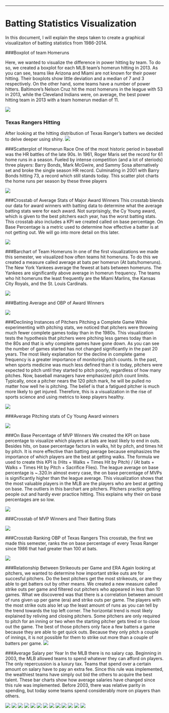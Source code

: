 

---
Batting Statistics Visualization
===

In this document, I will explain the steps taken to create a graphical visualizaiton of batting statistics from 1986-2014.

###Boxplot of team Homeruns

Here, we wanted to visualize the difference in power hitting by team. To do so, we created a boxplot for each MLB team's homerun hitting in 2013. As you can see, teams like Arizona and Miami are not known for their power hitting. Their boxplots show little deviation and a median of 7 and 3 respectively. On the other hand, some teams have a number of power hitters. Baltimore's Nelson Cruz hit the most homeruns in the league with 53 in 2013, while the Cleveland Indians were, on average, the best power hitting team in 2013 with a team homerun median of 11.


![](../02 Tableau/HR Boxplots.png)

### Texas Rangers Hitting
After looking at the hitting distribution of Texas Ranger's batters we decided to delve deeper using shiny. 
![](../02 Tableau/rangers histogram by year.png)

###Scatterplot of Homerun Race
One of the most historic period in baseball was the HR battles of the late 90s. In 1961, Roger Maris set the record for 61 home runs in a season. Fueled by intense competition (and a lot of steriods) three players: Barry Bonds, Mark McGwire, and Sammy Sosa alternatively set and broke the single season HR record. Culminating in 2001 with Barry Bonds hitting 73, a record which still stands today. This scatter plot charts the home runs per season by these three players

![](../02 Tableau/Scatterplot.png)

###Crosstab of Average Stats of Major Award Winners
This crosstab blends our data for award winners with batting data to determine what the average batting stats were for each award. Not surprisingly, the Cy Young award, which is given to the best pitchers each year, has the worst batting stats. This crosstab also includes a KPI we created called on base percentage. On Base Percentage is a metric used to determine how effective a batter is at not getting out. We will go into more detail on this later.

![](../02 Tableau/awards stats crosstab.png)

###Barchart of Team Homeruns
In one of the first visualizations we made this semester, we visualized how often teams hit homeruns. To do this we created a measure called average at bats per homerun (At bats/homeruns). The New York Yankees average the fewest at bats between homeruns. The Yankees are significantly above average in homerun frequency. The teams who hit homeruns the least frequently are the Miami Marlins, the Kansas City Royals, and the St. Louis Cardinals.

![](../02 Tableau/2HRBarchart.png)

###Batting Average and OBP of Award Winners

![](../02 Tableau/awardBA.png)

###Declining Instances of Pitchers Pitching a Complete Game
While experimenting with pitching stats, we noticed that pitchers were throwing much fewer complete games today than in the 1980s. This visualization tests the hypothesis that pitchers were pitching less games today than in the 80s and that is why complete games have gone down. As you can see the number of games started has not changed significantly in the past 20 years. The most likely explanation for the decline in complete game frequency is a greater importance of monitoring pitch counts. In the past, when sports medicine was much less defined than it is today, pitchers were expected to pitch until they started to pitch poorly, regardless of how many pitches. Now, baseball managers have emphasized pitch count limits. Typically, once a pitcher nears the 120 pitch mark, he will be pulled no matter how well he is pitching. The belief is that a fatigued pitcher is much more likely to get injured. Therefore, this is a visualization in the rise of sports science and using metrics to keep players healthy.


![](../02 Tableau/Complete games.png)

###Average Pitching stats of Cy Young Award winners

![](../02 Tableau/Cy Young Pitching Stats.png)


###On Base Percentage of MVP Winners
We created the KPI on base percentage to visualize which players at bats are least likely to end in outs. Besides hits, on base percentage factors in walks, hit by pitch, and times hit by pitch. It is more effective than batting average because emphasizes the importance of which players are the best at getting walks. The formula we used to create this KPI is (Hits + Walks + Times Hit by Pitch) / (At bats + Walks + Times Hit by Pitch + Sacrifice Flies). The league average on base percentage is ~.320.In almost every case, the on base percentage of MVPs is significantly higher than the league average. This visualization shows that the most valuable players in the MLB are the players who are best at getting on base. The outliers in this barchart are pitchers. Pitchers practice getting people out and hardly ever practice hitting. This explains why their on base percentages are so low. 

![](../02 Tableau/mvp obp barchart.png)

###Crosstab of MVP Winners and Their Batting Stats

![](../02 Tableau/mvp stats crosstab.png)

###Crosstab Ranking OBP of Texas Rangers 
This crosstab, the first we made this semester, ranks the on base percentage of every Texas Ranger since 1986 that had greater than 100 at bats.

![](../02 Tableau/obpCrosstab.png)

###Relationship Between Strikeouts per Game and ERA
Again looking at pitchers, we wanted to determine how important strike outs are for succesful pitchers. Do the best pitchers get the most strikeouts, or are they able to get batters out by other means. We created a new measure called strike outs per game and filtered out pitchers who appeared in less than 10 games. What we discovered was that there is a correlation between amount of runs given up per game (era) and strike outs per game. The players with the most strike outs also let up the least amount of runs as you can tell by the trend towards the top left corner. The horizontal trend is most likely explained by reliving and closing pitchers. Some pitchers are only required to pitch for an inning or two when the starting pitcher gets tired or to close out the game. The best of those pitchers only face a few batters a game because they are able to get quick outs. Because they only pitch a couple of innings, it is not possible for them to strike out more than a couple of batters per game.
![](../02 Tableau/strike outs per game.png)


###Average Salary per Year
In the MLB there is no salary cap. Beginning in 2003, the MLB allowed teams to spend whatever they can afford on players. The only repercussion is a luxury tax. Teams that spend over a certain amount on salary have to pay an extra fee. Since this rule was implemented, the wealthiest teams have simply out bid the others to acquire the best talent. These bar charts show how average salaries have changed since this rule was implemented. Before 2003, there was relative parity in spending, but today some teams spend considerably more on players than others.

![](../02 Tableau/average salary per year/2001.png)
![](../02 Tableau/average salary per year/2002.png)
![](../02 Tableau/average salary per year/2003.png)
![](../02 Tableau/average salary per year/2004.png)
![](../02 Tableau/average salary per year/2005.png)
![](../02 Tableau/average salary per year/2006.png)
![](../02 Tableau/average salary per year/2007.png)
![](../02 Tableau/average salary per year/2008.png)
![](../02 Tableau/average salary per year/2009.png)
![](../02 Tableau/average salary per year/2010.png)
![](../02 Tableau/average salary per year/2011.png)
![](../02 Tableau/average salary per year/2012.png)
![](../02 Tableau/average salary per year/2013.png)